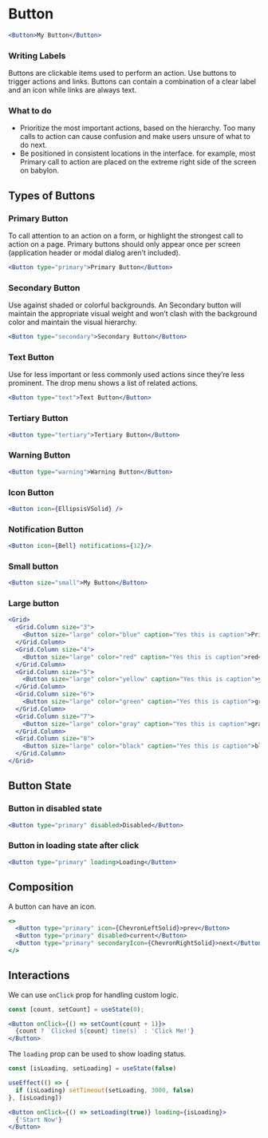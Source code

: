 
# Button

<Documenter component={Button}>

```jsx preview
<Button>My Button</Button>
```

</Documenter>

### Writing Labels

Buttons are clickable items used to perform an action. Use buttons to trigger actions and links. Buttons can contain a combination of a clear label and an icon while links are always text.

### What to do

* Prioritize the most important actions, based on the hierarchy. Too many calls to action can cause confusion and make users unsure of what to do next.
* Be positioned in consistent locations in the interface. for example, most Primary call to action are placed on the extreme right side of the screen on babylon.

## Types of Buttons

### Primary Button

To call attention to an action on a form, or highlight the strongest call to action on a page. Primary buttons should only appear once per screen
(application header or modal dialog aren’t included).

```jsx preview
<Button type="primary">Primary Button</Button>
```

### Secondary Button

Use against shaded or colorful backgrounds. An Secondary button will maintain the appropriate visual weight and won’t clash with the
background color and maintain the visual hierarchy.

```jsx preview
<Button type="secondary">Secondary Button</Button>
```

### Text Button

Use for less important or less commonly used actions since they’re less prominent. The drop menu shows a list of related actions.

```jsx preview
<Button type="text">Text Button</Button>
```

### Tertiary Button

```jsx preview
<Button type="tertiary">Tertiary Button</Button>
```

### Warning Button

```jsx preview
<Button type="warning">Warning Button</Button>
```


### Icon Button

```jsx preview
<Button icon={EllipsisVSolid} />
```

### Notification Button

```jsx preview
<Button icon={Bell} notifications={12}/>
```

### Small button

```jsx preview
<Button size="small">My Button</Button>
```

### Large button

```jsx preview
<Grid>
  <Grid.Column size="3">
    <Button size="large" color="blue" caption="Yes this is caption">Primary</Button>
  </Grid.Column>
  <Grid.Column size="4">
    <Button size="large" color="red" caption="Yes this is caption">red</Button>
  </Grid.Column>
  <Grid.Column size="5">
    <Button size="large" color="yellow" caption="Yes this is caption">yellow</Button>
  </Grid.Column>
  <Grid.Column size="6">
    <Button size="large" color="green" caption="Yes this is caption">green</Button>
  </Grid.Column>
  <Grid.Column size="7">
    <Button size="large" color="gray" caption="Yes this is caption">gray</Button>
  </Grid.Column>
  <Grid.Column size="8">
    <Button size="large" color="black" caption="Yes this is caption">black</Button>
  </Grid.Column>
</Grid>
```

## Button State

### Button in disabled state

```jsx preview
<Button type="primary" disabled>Disabled</Button>
```

### Button in loading state after click

```jsx preview
<Button type="primary" loading>Loading</Button>
```

## Composition

A button can have an icon.

```jsx preview
<>
  <Button type="primary" icon={ChevronLeftSolid}>prev</Button>
  <Button type="primary" disabled>current</Button>
  <Button type="primary" secondaryIcon={ChevronRightSolid}>next</Button>
</>
```

## Interactions

We can use `onClick` prop for handling custom logic.

```jsx preview
const [count, setCount] = useState(0);

<Button onClick={() => setCount(count + 1)}>
  {count ? `Clicked ${count} time(s)` : 'Click Me!'}
</Button>
```

The `loading` prop can be used to show loading status.

```jsx preview
const [isLoading, setLoading] = useState(false)

useEffect(() => {
  if (isLoading) setTimeout(setLoading, 3000, false)
}, [isLoading])

<Button onClick={() => setLoading(true)} loading={isLoading}>
  {'Start Now'}
</Button>
```